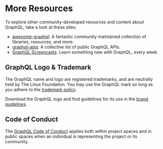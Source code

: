 # More Resources

To explore other community-developed resources and content about GraphQL, take a
look at these sites:

- [awesome-graphql](https://github.com/chentsulin/awesome-graphql): A fantastic
  community maintained collection of libraries, resources, and more.
- [graphql-apis](https://github.com/APIs-guru/graphql-apis): A collective list
  of public GraphQL APIs.
- [GraphQL Screencasts](https://graphql.wtf): Learn something new with GraphQL,
  every week.

## GraphQL Logo & Trademark

The GraphQL name and logo are registered trademarks, and are neutrally held by
The Linux Foundation. You may use the GraphQL mark so long as you adhere to the
[trademark policy](https://lfprojects.org/policies/trademark-policy/).

Download the GraphQL logo and find guidelines for its use in the
[brand guidelines](/brand).

## Code of Conduct

The [GraphQL Code of Conduct](/codeofconduct/) applies both within project
spaces and in public spaces when an individual is representing the project or
its community.
